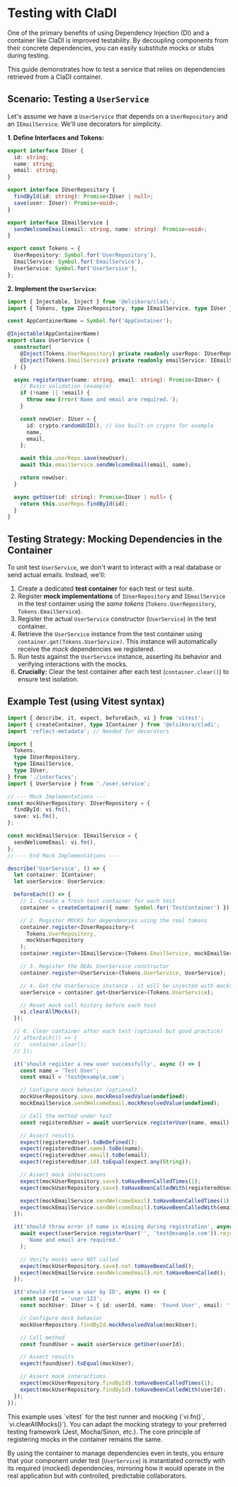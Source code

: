 
# Testing with ClaDI

One of the primary benefits of using Dependency Injection (DI) and a container like ClaDI is improved testability. By decoupling components from their concrete dependencies, you can easily substitute mocks or stubs during testing.

This guide demonstrates how to test a service that relies on dependencies retrieved from a ClaDI container.

## Scenario: Testing a `UserService`

Let's assume we have a `UserService` that depends on a `UserRepository` and an `IEmailService`. We'll use decorators for simplicity.

**1. Define Interfaces and Tokens:**

```typescript filename="src/interfaces.ts" copy
export interface IUser {
  id: string;
  name: string;
  email: string;
}

export interface IUserRepository {
  findById(id: string): Promise<IUser | null>;
  save(user: IUser): Promise<void>;
}

export interface IEmailService {
  sendWelcomeEmail(email: string, name: string): Promise<void>;
}

export const Tokens = {
  UserRepository: Symbol.for('UserRepository'),
  EmailService: Symbol.for('EmailService'),
  UserService: Symbol.for('UserService'),
};
```

**2. Implement the `UserService`:**

```typescript filename="src/user.service.ts" copy
import { Injectable, Inject } from '@elsikora/cladi';
import { Tokens, type IUserRepository, type IEmailService, type IUser } from './interfaces';

const AppContainerName = Symbol.for('AppContainer');

@Injectable(AppContainerName)
export class UserService {
  constructor(
    @Inject(Tokens.UserRepository) private readonly userRepo: IUserRepository,
    @Inject(Tokens.EmailService) private readonly emailService: IEmailService
  ) {}

  async registerUser(name: string, email: string): Promise<IUser> {
    // Basic validation (example)
    if (!name || !email) {
      throw new Error('Name and email are required.');
    }

    const newUser: IUser = {
      id: crypto.randomUUID(), // Use built-in crypto for example
      name,
      email,
    };

    await this.userRepo.save(newUser);
    await this.emailService.sendWelcomeEmail(email, name);

    return newUser;
  }

  async getUser(id: string): Promise<IUser | null> {
    return this.userRepo.findById(id);
  }
}
```

## Testing Strategy: Mocking Dependencies in the Container

To unit test `UserService`, we don't want to interact with a real database or send actual emails. Instead, we'll:

1.  Create a dedicated **test container** for each test or test suite.
2.  Register **mock implementations** of `IUserRepository` and `IEmailService` in the test container using the *same tokens* (`Tokens.UserRepository`, `Tokens.EmailService`).
3.  Register the actual `UserService` constructor (`UserService`) in the test container.
4.  Retrieve the `UserService` instance from the test container using `container.get(Tokens.UserService)`. This instance will automatically receive the *mock* dependencies we registered.
5.  Run tests against the `UserService` instance, asserting its behavior and verifying interactions with the mocks.
6.  **Crucially:** Clear the test container after each test (`container.clear()`) to ensure test isolation.

## Example Test (using Vitest syntax)

```typescript filename="src/user.service.test.ts" copy
import { describe, it, expect, beforeEach, vi } from 'vitest';
import { createContainer, type IContainer } from '@elsikora/cladi';
import 'reflect-metadata'; // Needed for decorators

import {
  Tokens,
  type IUserRepository,
  type IEmailService,
  type IUser,
} from './interfaces';
import { UserService } from './user.service';

// --- Mock Implementations ---
const mockUserRepository: IUserRepository = {
  findById: vi.fn(),
  save: vi.fn(),
};

const mockEmailService: IEmailService = {
  sendWelcomeEmail: vi.fn(),
};
// --- End Mock Implementations ---

describe('UserService', () => {
  let container: IContainer;
  let userService: UserService;

  beforeEach(() => {
    // 1. Create a fresh test container for each test
    container = createContainer({ name: Symbol.for('TestContainer') });

    // 2. Register MOCKS for dependencies using the real tokens
    container.register<IUserRepository>(
      Tokens.UserRepository,
      mockUserRepository
    );
    container.register<IEmailService>(Tokens.EmailService, mockEmailService);

    // 3. Register the REAL UserService constructor
    container.register<UserService>(Tokens.UserService, UserService);

    // 4. Get the UserService instance - it will be injected with mocks
    userService = container.get<UserService>(Tokens.UserService);

    // Reset mock call history before each test
    vi.clearAllMocks();
  });

  // 6. Clear container after each test (optional but good practice)
  // afterEach(() => {
  //   container.clear();
  // });

  it('should register a new user successfully', async () => {
    const name = 'Test User';
    const email = 'test@example.com';

    // Configure mock behavior (optional)
    mockUserRepository.save.mockResolvedValue(undefined);
    mockEmailService.sendWelcomeEmail.mockResolvedValue(undefined);

    // Call the method under test
    const registeredUser = await userService.registerUser(name, email);

    // Assert results
    expect(registeredUser).toBeDefined();
    expect(registeredUser.name).toBe(name);
    expect(registeredUser.email).toBe(email);
    expect(registeredUser.id).toEqual(expect.any(String));

    // Assert mock interactions
    expect(mockUserRepository.save).toHaveBeenCalledTimes(1);
    expect(mockUserRepository.save).toHaveBeenCalledWith(registeredUser);

    expect(mockEmailService.sendWelcomeEmail).toHaveBeenCalledTimes(1);
    expect(mockEmailService.sendWelcomeEmail).toHaveBeenCalledWith(email, name);
  });

  it('should throw error if name is missing during registration', async () => {
    await expect(userService.registerUser('', 'test@example.com')).rejects.toThrow(
      'Name and email are required.'
    );

    // Verify mocks were NOT called
    expect(mockUserRepository.save).not.toHaveBeenCalled();
    expect(mockEmailService.sendWelcomeEmail).not.toHaveBeenCalled();
  });

  it('should retrieve a user by ID', async () => {
    const userId = 'user-123';
    const mockUser: IUser = { id: userId, name: 'Found User', email: 'found@example.com' };

    // Configure mock behavior
    mockUserRepository.findById.mockResolvedValue(mockUser);

    // Call method
    const foundUser = await userService.getUser(userId);

    // Assert results
    expect(foundUser).toEqual(mockUser);

    // Assert mock interactions
    expect(mockUserRepository.findById).toHaveBeenCalledTimes(1);
    expect(mockUserRepository.findById).toHaveBeenCalledWith(userId);
  });
});
```

<Callout>
  This example uses `vitest` for the test runner and mocking (`vi.fn()`, `vi.clearAllMocks()`). You can adapt the mocking strategy to your preferred testing framework (Jest, Mocha/Sinon, etc.). The core principle of registering mocks in the container remains the same.
</Callout>

By using the container to manage dependencies even in tests, you ensure that your component under test (`UserService`) is instantiated correctly with its required (mocked) dependencies, mirroring how it would operate in the real application but with controlled, predictable collaborators. 